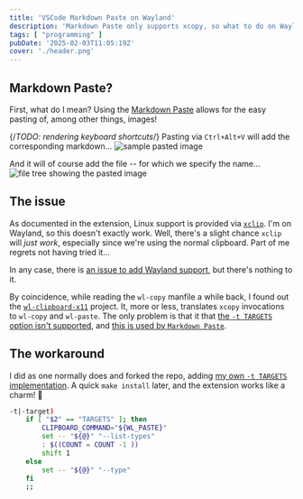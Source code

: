 ---
title: 'VSCode Markdown Paste on Wayland'
description: 'Markdown Paste only supports xcopy, so what to do on Wayland?'
tags: [ "programming" ]
pubDate: '2025-02-03T11:05:19Z'
cover: './header.png'
---


## Markdown Paste?
First, what do I mean?
Using the [Markdown Paste](https://marketplace.visualstudio.com/items?itemName=telesoho.vscode-markdown-paste-image)
allows for the easy pasting of, among other things, images!

{/*TODO: rendering keyboard shortcuts*/}
Pasting via `Ctrl+Alt+V` will add the corresponding markdown...
<Image src={sample} alt="sample pasted image" />

And it will of course add the file -- for which we specify the name...
<Image src={filetree} alt="file tree showing the pasted image" />

## The issue
As documented in the extension, Linux support is provided via [`xclip`](https://github.com/astrand/xclip).
I'm on Wayland, so this doesn't exactly work. Well, there's a slight chance `xclip` will *just work*,
especially since we're using the normal clipboard. Part of me regrets not having tried it...

In any case, there is
[an issue to add Wayland support](https://github.com/telesoho/vscode-markdown-paste-image/issues/116),
but there's nothing to it.

By coincidence, while reading the `wl-copy` manfile a while back,
I found out the [`wl-clipboard-x11`](https://github.com/brunelli/wl-clipboard-x11) project.
It, more or less, translates `xcopy` invocations to `wl-copy` and `wl-paste`.
The only problem is that it that
[the `-t TARGETS` option isn't supported](https://github.com/brunelli/wl-clipboard-x11/issues/1),
and [this is used by `Markdown Paste`](https://github.com/telesoho/xclip/blob/main/res/scripts/linux_clipboard_content_type.sh#L7C27-L7C43).

## The workaround
I did as one normally does and forked the repo,
adding [my own `-t TARGETS` implementation](https://github.com/Timiz0r/wl-clipboard-x11/blob/master/src/wl-clipboard-x11#L92C1-L97C21).
A quick `make install` later, and the extension works like a charm! 🥳

```sh
-t|-target)
    if [ "$2" == "TARGETS" ]; then
        CLIPBOARD_COMMAND="${WL_PASTE}"
        set -- "${@}" "--list-types"
        : $((COUNT = COUNT -1 ))
        shift 1
    else
        set -- "${@}" "--type"
    fi
    ;;
```
